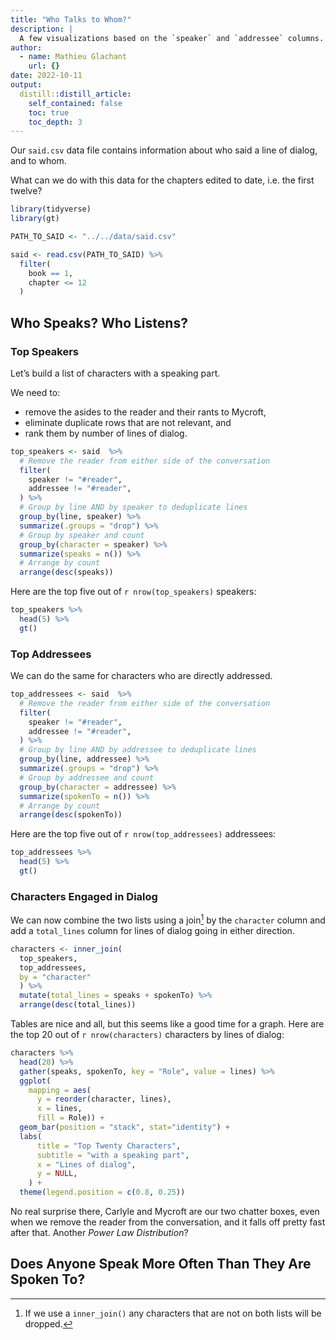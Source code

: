 ```yaml
---
title: "Who Talks to Whom?"
description: |
  A few visualizations based on the `speaker` and `addressee` columns.
author:
  - name: Mathieu Glachant
    url: {}
date: 2022-10-11
output:
  distill::distill_article:
    self_contained: false
    toc: true
    toc_depth: 3
---
```


Our `said.csv` data file contains information about who said a line of dialog, and to whom. 

What can we do with this data for the chapters edited to date, i.e. the first twelve?

```r
library(tidyverse)
library(gt)

PATH_TO_SAID <- "../../data/said.csv"

said <- read.csv(PATH_TO_SAID) %>%
  filter(
    book == 1,
    chapter <= 12
  )
```

## Who Speaks? Who Listens?

### Top Speakers

Let's build a list of characters with a speaking part.

We need to:

  - remove the asides to the reader and their rants to Mycroft,
  - eliminate duplicate rows that are not relevant, and 
  - rank them by number of lines of dialog.

```r
top_speakers <- said  %>%
  # Remove the reader from either side of the conversation
  filter(
    speaker != "#reader",
    addressee != "#reader",
  ) %>%
  # Group by line AND by speaker to deduplicate lines
  group_by(line, speaker) %>%
  summarize(.groups = "drop") %>%
  # Group by speaker and count
  group_by(character = speaker) %>%
  summarize(speaks = n()) %>%
  # Arrange by count
  arrange(desc(speaks))
```

Here are the top five out of `r nrow(top_speakers)` speakers:

```r
top_speakers %>%
  head(5) %>%
  gt()
```

### Top Addressees

We can do the same for characters who are directly addressed.

```r
top_addressees <- said  %>%
  # Remove the reader from either side of the conversation
  filter(
    speaker != "#reader",
    addressee != "#reader",
  ) %>%
  # Group by line AND by addressee to deduplicate lines
  group_by(line, addressee) %>%
  summarize(.groups = "drop") %>%
  # Group by addressee and count
  group_by(character = addressee) %>%
  summarize(spokenTo = n()) %>%
  # Arrange by count
  arrange(desc(spokenTo))
```

Here are the top five out of `r nrow(top_addressees)` addressees:

```r
top_addressees %>%
  head(5) %>%
  gt()
```

### Characters Engaged in Dialog

We can now combine the two lists using a join^[If we use a `inner_join()` any characters that are not on both lists will be dropped.] by the `character` column and add a `total_lines` column for lines of dialog going in either direction.

```r
characters <- inner_join(
  top_speakers,
  top_addressees,
  by = "character"
  ) %>%
  mutate(total_lines = speaks + spokenTo) %>%
  arrange(desc(total_lines))
```

Tables are nice and all, but this seems like a good time for a graph. Here are the top 20 out of `r nrow(characters)` characters by lines of dialog:

```r
characters %>%
  head(20) %>%
  gather(speaks, spokenTo, key = "Role", value = lines) %>%
  ggplot(
    mapping = aes(
      y = reorder(character, lines),
      x = lines,
      fill = Role)) +
  geom_bar(position = "stack", stat="identity") +
  labs(
      title = "Top Twenty Characters",
      subtitle = "with a speaking part",
      x = "Lines of dialog",
      y = NULL,
    ) +
  theme(legend.position = c(0.8, 0.25))
```

No real surprise there, Carlyle and Mycroft are our two chatter boxes, even when we remove the reader from the conversation, and it falls off pretty fast after that. Another _Power Law Distribution_?

## Does Anyone Speak More Often Than They Are Spoken To?


